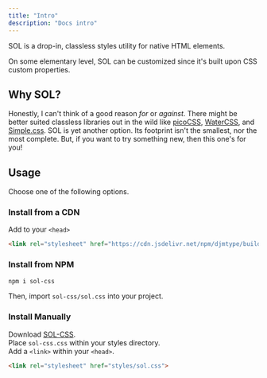 ```yaml
---
title: "Intro"
description: "Docs intro"
---
```


SOL is a drop-in, classless styles utility for native HTML elements. 

On some elementary level, SOL can be customized since it's built upon CSS custom properties.

## Why SOL?

Honestly, I can't think of a good reason *for* or *against*. There might be better suited classless libraries out in the wild like [picoCSS](https://picocss.com), [WaterCSS](https://watercss.kognise.dev/), and [Simple.css](https://simplecss.org/). SOL is yet another option. Its footprint isn't the smallest, nor the most complete. But, if you want to try something new, then this one's for you! 

## Usage

Choose one of the following options.

### Install from a CDN 

Add to your `<head>` 
```html
<link rel="stylesheet" href="https://cdn.jsdelivr.net/npm/djmtype/build/sol.css">
```

### Install from NPM

```bash
npm i sol-css
```
Then, import `sol-css/sol.css` into your project.


### Install Manually

Download [SOL-CSS](https://github.com/djmtype/sol-css).  
Place `sol-css.css` within your styles directory.  
Add a `<link>` within your `<head>`.

```html
<link rel="stylesheet" href="styles/sol.css">
```